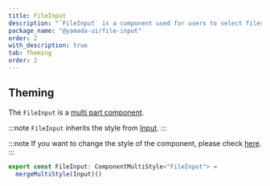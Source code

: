 ```yaml
---
title: FileInput
description: "`FileInput` is a component used for users to select files."
package_name: "@yamada-ui/file-input"
order: 2
with_description: true
tab: Theming
order: 2
---
```


## Theming

The `FileInput` is a [multi part component](/styled-system/theming/component-styles#multi-part-components).

:::note
`FileInput` inherits the style from [Input](/components/forms/input).
:::

:::note
If you want to change the style of the component, please check [here](/styled-system/theming/customize-theme#changing-the-style-of-components).
:::

```ts
export const FileInput: ComponentMultiStyle<"FileInput"> =
  mergeMultiStyle(Input)()
```
